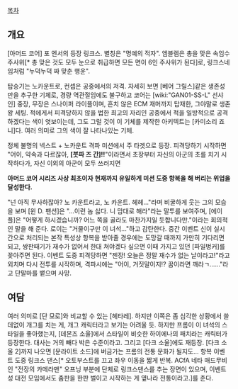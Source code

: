 [[목차]]
== 개요 ==
[아머드 코어] 포 엔서의 등장 링크스. 별칭은 "명예의 적자". 엠블렘은 총을 맞은 속임수 주사위[* 총 맞은 것도 모두 눈으로 취급하면 모든 면이 6인 주사위가 된다]로, 링크스네임처럼 "누덕누덕 짜 맞춘 행운".

탑승기는 노카운트로, 컨셉은 공중에서의 저격. 자세히 보면 [베어 그릴스]같은 생존성만을 추구한 기체로, 경량 역관절임에도 불구하고 코어는 [wiki:"GAN01-SS-L" 선샤인] 중장, 무장은 스나이퍼 라이플이며, 흔치 않은 ECM 재머까지 탑재한, 그야말로 생존왕 세팅. 적에게서 피격당하지 않을 법한 최고의 자리인 공중에서 적을 일방적으로 공격하겠다는 색이 엿보이는데, 그도 그럴 것이 이 기체를 제작한 아키텍트는 [카미소리 죠니]다. 여러 의미로 그의 색이 잘 나타나있는 기체.

정체 불명의 넥스트 + 노카운트 격파 미션에서 주 타겟으로 등장. 피격당하기 시작하면 "어이, 약속과 다르잖아, '''[붓파 즈 간]!!'''"이라면서 초장부터 자신의 아군의 초를 치기 시작하다가, 자신 이외의 아군이 모두 쓰러지면 

'''아머드 코어 시리즈 사상 최초이자 현재까지 유일하게 미션 도중 항복을 해 버리는 위업을 달성한다.''' 

"넌 아직 무사하잖아? 노 카운트라고, 노 카운트. 헤헤..."라며 비굴하게 웃는 그의 모습을 보며 [윈 D. 팬션]은 "...이런 놈 싫다. 니 맘대로 해라"라는 말투를 보여주며, [에이 플]은 "어떻게 하시겠습니까? 어느 쪽을 골라도 마찬가지일 듯합니다만."이라는 회의적인 말을 해 준다. 로이는 "거물이구만 이 녀석..."하고 감탄한다. 중간 이벤트 신이 실시간으로 처리되는 본작 특성상 항복을 받아줄 경우에는 도망갈 때까지 가만히 기다리면 되고, 쌍판때기가 재수가 없어서 한대 쳐야겠다 싶으면 이때 가지고 있던 [파일벙커]를 꽂아주면 된다. 이벤트 도중 피격당하면 "젠장! 오늘은 정말 재수가 없는 날이라고!"라고 외치며 다시 전투를 시작하며, 격파시에는 "어이, 거짓말이지!? 꿈이라면 깨라ㄱ……"라고 단말마를 뱉으며 사망.

== 여담 ==
여러 의미로 [단 모로]와 비교할 수 있는 [헤타레]. 하지만 이쪽은 좀 심각한 상황에서 쓸데없이 개그를 치는 게, 개그 캐릭터라고 보기는 어려울 듯. 
하지만 프롬이 이 녀석의 스타일을 좋아했는지, [데몬즈 소울]에서 스타일이 비슷한 하이에나의 패치라는 캐릭터가 등장한다. 대사는 거의 빼다 박은 수준이라고. 그리고 [다크 소울]에도 재등장. [다크 소울 2]까지 나오면 [문라이트 소드]에 버금가는 프롬의 전통 문화가 될지도...
항복 이벤트 도중 링크스 댄스[* 오토부스트를 끄고 좌우 이동을 짧게 반복. ACfA 네타 매드무비인 "전장의 카메라맨" 오프닝 부분에 단체로 링크스댄스를 추는 장면이 있으며, 이벤트성 대전 모임에서도 춤판을 한판 벌이고 시작하는 게 옆나라 전통이라고.]를 춘다.
